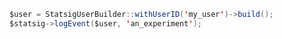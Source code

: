 ```java
$user = StatsigUserBuilder::withUserID('my_user')->build();
$statsig->logEvent($user, 'an_experiment');
```